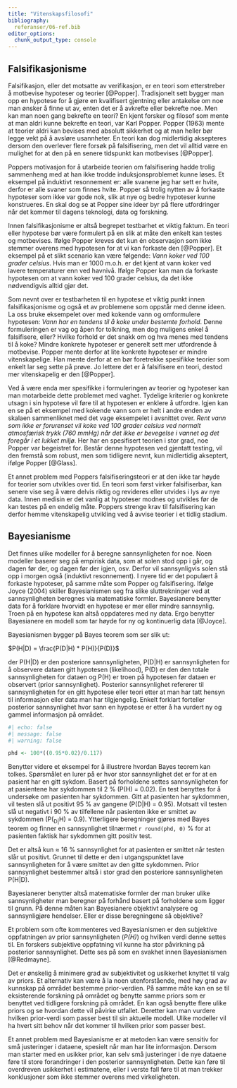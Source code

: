 ```yaml
---
title: "Vitenskapsfilosofi"
bibliography: 
  referanser/06-ref.bib
editor_options: 
  chunk_output_type: console
---
```



## Falsifikasjonisme

Falsifikasjon, eller det motsatte av verifikasjon, er en teori som etterstreber å motbevise hypoteser og teorier [@Popper]. Tradisjonelt sett bygger man opp en hypotese for å gjøre en kvalifisert gjentning eller antakelse om noe man ønsker å finne ut av, enten det er å avkrefte eller bekrefte noe. Men kan man noen gang bekrefte en teori? En kjent forsker og filosof som mente at man aldri kunne bekrefte en teori, var Karl Popper. Popper (1963) mente at teorier aldri kan bevises med absolutt sikkerhet og at man heller bør legge vekt på å avsløre usannheter. En teori kan dog midlertidig aksepteres dersom den overlever flere forsøk på falsifisering, men det vil alltid være en mulighet for at den på en senere tidspunkt kan motbevises [@Popper].

Poppers motivasjon for å utarbeide teorien om falsifisering hadde trolig sammenheng med at han ikke trodde induksjonsproblemet kunne løses. Et eksempel på induktivt resonnement er: alle svanene jeg har sett er hvite, derfor er alle svaner som finnes hvite. Popper så trolig nytten av å forkaste hypoteser som ikke var gode nok, slik at nye og bedre hypoteser kunne konstrueres. En skal dog se at Popper sine ideer byr på flere utfordringer når det kommer til dagens teknologi, data og forskning. 

Innen falsifikasjonisme er altså begrepet testbarhet et viktig faktum. En teori eller hypotese bør være formulert på en slik at måte den enkelt kan testes og motbevises. Ifølge Popper kreves det kun én observasjon som ikke stemmer overens med hypotesen for at vi kan forkaste den [@Popper]. Et eksempel på et slikt scenario kan være følgende: *Vann koker ved 100 grader celsius*. Hvis man er 1000 m.o.h. er det kjent at vann koker ved lavere temperaturer enn ved havnivå. Ifølge Popper kan man da forkaste hypotesen om at vann koker ved 100 grader celsius, da det ikke nødvendigvis alltid gjør det. 

Som nevnt over er testbarheten til en hypotese et viktig punkt innen falsifikasjonisme og også et av problemene som oppstår med denne ideen. La oss bruke eksempelet over med kokende vann og omformulere hypotesen: *Vann har en tendens til å koke under bestemte forhold*. Denne formuleringen er vag og åpen for tolkning, men dog muligens enkel å falsifisere, eller? Hvilke forhold er det snakk om og hva menes med tendens til å koke? Mindre konkrete hypoteser er generelt sett mer utfordrende å motbevise. Popper mente derfor at lite konkrete hypoteser er mindre vitenskapelige. Han mente derfor at en bør foretrekke spesifikke teorier som enkelt lar seg sette på prøve. Jo lettere det er å falsifisere en teori, destod mer vitenskapelig er den [@Popper]. 

Ved å være enda mer spesifikke i formuleringen av teorier og hypoteser kan man motarbeide dette problemet med vaghet. Tydelige kriterier og konkrete utsagn i sin hypotese vil føre til at hypotesen er enklere å utfordre. Igjen kan en se på et eksempel med kokende vann som er helt i andre enden av skalaen sammenliknet med det vage eksempelet i avsnittet over. *Rent vann som ikke er forurenset vil koke ved 100 grader celsius ved normalt atmosfærisk trykk (760 mmHg) når det ikke er bevegelse i vannet og det foregår i et lukket miljø*. Her har en spesifisert teorien i stor grad, noe Popper var begeistret for. Består denne hypotesen ved gjentatt testing, vil den fremstå som robust, men som tidligere nevnt, kun midlertidig akseptert, ifølge Popper [@Glass]. 

Et annet problem med Poppers falsifiseringsteori er at den ikke tar høyde for teorier som utvikles over tid. En teori som først virker falsifiserbar, kan senere vise seg å være delvis riktig og revideres eller utvides i lys av nye data. Innen medisin er det vanlig at hypoteser modnes og utvikles før de kan testes på en endelig måte. Poppers strenge krav til falsifisering kan derfor hemme vitenskapelig utvikling ved å avvise teorier i et tidlig stadium.


## Bayesianisme

Det finnes ulike modeller for å beregne sannsynligheten for noe. Noen modeller baserer seg på empirisk data, som at solen stod opp i går, og dagen før der, og dagen før der igjen, osv. Derfor vil sannsynligvis solen stå opp i morgen også (induktivt resonnement). I nyere tid er det populært å forkaste hypoteser, på samme måte som Popper og falsifisering. Ifølge Joyce (2004) skiller Bayesianismen seg fra slike sluttrekninger ved at sannsynligheten beregnes via matematiske formler. Bayesianere benytter data for å forklare hvorvidt en hypotese er mer eller mindre sannsynlig. Troen på en hypotese kan altså oppdateres med ny data. Ergo benytter Bayesianere en modell som tar høyde for ny og kontinuerlig data [@Joyce]. 

Bayesianismen bygger på Bayes teorem som ser slik ut: 

$P(H|D) = \frac{P(D|H) * P(H)}{P(D)}$  

der P(H|D) er den posteriore sannsynligheten, P(D|H) er sannsynligheten for å observere dataen gitt hypotesen (likelihood), P(D) er den den totale sannsynligheten for dataen og P(H) er troen på hypotesen før dataen er observert (prior sannsynlighet). Posterior sannsynlighet refererer til sannsynligheten for en gitt hypotese eller teori etter at man har tatt hensyn til informasjon eller data man har tilgjengelig. Enkelt forklart forteller posterior sannsynlighet hvor sann en hypotese er etter å ha vurdert ny og gammel informasjon på området. 

```r
#| echo: false
#| message: false
#| warning: false

phd <- 100*((0.95*0.02)/0.117)
```

Benytter videre et eksempel for å illustrere hvordan Bayes teorem kan tolkes. Spørsmålet en lurer på er hvor stor sannsynlighet det er for at en pasient har en gitt sykdom. Basert på forholdene settes sannsynligheten for at pasientene har sykdommen til 2 % (P(H) = 0.02). En test benyttes for å undersøke om pasienten har sykdommen. Gitt at pasienten har sykdommen, vil testen slå ut positivt 95 % av gangene (P(D|H) = 0.95). Motsatt vil testen slå ut negativt i 90 % av tilfellene når pasienten ikke er smittet av sykdommen (P(~D|~H) = 0.9). Ytterligere beregninger gjøres med Bayes teorem og finner en sannsynlighet tilnærmet `r round(phd, 0)` % for at pasienten faktisk har sykdommen gitt positiv test. 




Det er altså kun $\approx$ 16 % sannsynlighet for at pasienten er smittet når testen slår ut positivt. Grunnet til dette er den i utgangspunktet lave sannsynligheten for å være smittet av den gitte sykdommen. Prior sannsynlighet bestemmer altså i stor grad den posteriore sannsynligheten P(H|D). 

Bayesianerer benytter altså matematiske formler der man bruker ulike sannsynligheter man beregner på forhånd basert på forholdene som ligger til grunn. På denne måten kan Bayesianere objektivt analysere og sannsynligjøre hendelser. Eller er disse beregningene så objektive?

Et problem som ofte kommenteres ved Bayesianismen er den subjektive oppfatningen av prior sannsynligheten (*P(H)*) og hvilken verdi denne settes til. En forskers subjektive oppfatning vil kunne ha stor påvirkning på posterior sannsynlighet. Dette ses på som en svakhet innen Bayesianismen [@Redmayne]. 

Det er ønskelig å minimere grad av subjektivitet og usikkerhet knyttet til valg av priors. Et alternativ kan være å la noen utenforstående, med høy grad av kunnskap på området bestemme prior-verdien. På samme måte kan en se til eksisterende forskning på området og benytte samme priors som er benyttet ved tidligere forskning på området. En kan også benytte flere ulike priors og se hvordan dette vil påvirke utfallet. Deretter kan man vurdere hvilken prior-verdi som passer best til sin aktuelle modell. Ulike modeller vil ha hvert sitt behov når det kommer til hvilken prior som passer best.

Et annet problem med Bayesianisme er at metoden kan være sensitiv for små justeringer i dataene, spesielt når man har lite informasjon. Dersom man starter med en usikker prior, kan selv små justeringer i de nye dataene føre til store forandringer i den posterior sannsynligheten. Dette kan føre til overdreven usikkerhet i estimatene, eller i verste fall føre til at man trekker konklusjoner som ikke stemmer overens med virkeligheten. 

